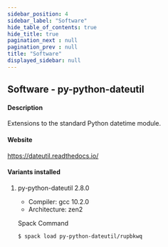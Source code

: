 ```yaml
---
sidebar_position: 4
sidebar_label: "Software"
hide_table_of_contents: true
hide_title: true
pagination_next : null
pagination_prev : null
title: "Software"
displayed_sidebar: null
---
```


## Software - py-python-dateutil


#### Description
Extensions to the standard Python datetime module.

#### Website
https://dateutil.readthedocs.io/

#### Variants installed

1. py-python-dateutil 2.8.0

    - Compiler: gcc 10.2.0
    - Architecture: zen2

    Spack Command
    ```bash
    $ spack load py-python-dateutil/rupbkwq
    ```
